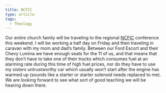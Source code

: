 ```yaml
---
title: NCFIC
type: article
tags:
  - Theology
---
```


Our entire church family will be traveling to the regional [NCFIC](http://www.visionforumministries.org/sections/events/ncfic/details.asp?conf=al) conference this weekend. I will be working a half day on Friday and then traveling in caravan with my mom and dad’s family. Between our Ford Escort and their Chevy Lumina we have enough seats for the 11 of us, and that means that they don’t have to take one of their trucks which consumes fuel at an alarming rate during this time of high fuel prices, nor do they have to use my sisters untrustworthy car which usually won’t start after the engine has warmed up (sounds like a starter or starter solenoid needs replaced to me). We are looking forward to see what sort of good teaching we will be hearing down there.
